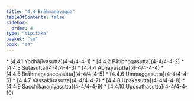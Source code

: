 ```yaml
---
title: "4.4 Brāhmaṇavagga"
tableOfContents: false
sidebar:
  order: 4
type: "tipitaka"
basket: "su"
book: "a4"
---
```



<DynamicBreadcrumb />



<TableOfContents book="a4" section="4.4">
* [4.4.1 Yodhājīvasutta](4-4/4-4-1)
* [4.4.2 Pāṭibhogasutta](4-4/4-4-2)
* [4.4.3 Sutasutta](4-4/4-4-3)
* [4.4.4 Abhayasutta](4-4/4-4-4)
* [4.4.5 Brāhmaṇasaccasutta](4-4/4-4-5)
* [4.4.6 Ummaggasutta](4-4/4-4-6)
* [4.4.7 Vassakārasutta](4-4/4-4-7)
* [4.4.8 Upakasutta](4-4/4-4-8)
* [4.4.9 Sacchikaraṇīyasutta](4-4/4-4-9)
* [4.4.10 Uposathasutta](4-4/4-4-10)
</TableOfContents>